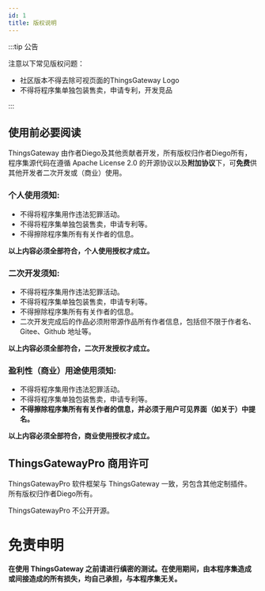 ```yaml
---
id: 1
title: 版权说明
---
```


:::tip 公告

注意以下常见版权问题：

- 社区版本不得去除可视页面的ThingsGateway Logo
- 不得将程序集单独包装售卖，申请专利，开发竞品

:::  


## 使用前必要阅读

ThingsGateway 由作者Diego及其他贡献者开发，所有版权归作者Diego所有，程序集源代码在遵循 Apache License 2.0 的开源协议以及**附加协议**下，可**免费**供其他开发者二次开发或（商业）使用。


### 个人使用须知:

- 不得将程序集用作违法犯罪活动。
- 不得将程序集单独包装售卖，申请专利等。
- 不得擦除程序集所有有关作者的信息。

**以上内容必须全部符合，个人使用授权才成立。**

### 二次开发须知:

- 不得将程序集用作违法犯罪活动。
- 不得将程序集单独包装售卖，申请专利等。
- 不得擦除程序集所有有关作者的信息。
- 二次开发完成后的作品必须附带源作品所有作者信息，包括但不限于作者名、Gitee、Github 地址等。

**以上内容必须全部符合，二次开发授权才成立。**

### 盈利性（商业）用途使用须知:

- 不得将程序集用作违法犯罪活动。
- 不得将程序集单独包装售卖，申请专利等。
- **不得擦除程序集所有有关作者的信息，并必须于用户可见界面（如关于）中提名。**

**以上内容必须全部符合，商业使用授权才成立。**


## ThingsGatewayPro 商用许可

 ThingsGatewayPro 软件框架与 ThingsGateway 一致，另包含其他定制插件。所有版权归作者Diego所有。

 ThingsGatewayPro 不公开开源。



# 免责申明

**在使用 ThingsGateway 之前请进行缜密的测试。在使用期间，由本程序集造成或间接造成的所有损失，均自己承担，与本程序集无关。**
